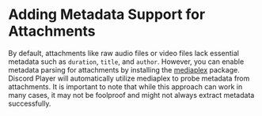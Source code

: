 # Adding Metadata Support for Attachments

By default, attachments like raw audio files or video files lack essential metadata such as `duration`, `title`, and `author`. However, you can enable metadata parsing for attachments by installing the [mediaplex](https://npm.im/mediaplex) package. Discord Player will automatically utilize mediaplex to probe metadata from attachments. It is important to note that while this approach can work in many cases, it may not be foolproof and might not always extract metadata successfully.